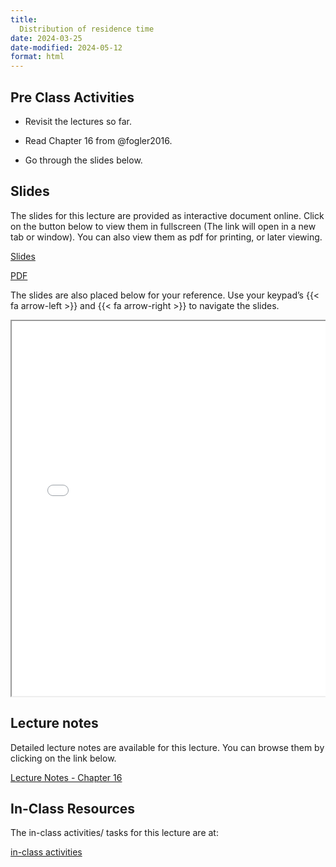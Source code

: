 ```yaml
---
title: 
  Distribution of residence time
date: 2024-03-25
date-modified: 2024-05-12
format: html
---
```


## Pre Class Activities

- Revisit the lectures so far. 

- Read Chapter 16 from @fogler2016.

- Go through the slides below. 


<!--
:::{.grid}
::: {.g-col-5}

[pre-class activities](../../notes/11-distribution-of-residence-time/pre-class-activities.qmd){.btn .btn-success .btn-lg role="button"}

:::
:::
-->

## Slides

The slides for this lecture are provided as interactive document online. Click
on the button below to view them in fullscreen (The link will open in a new tab
or window). You can also view them as pdf for printing, or later viewing.  

:::{.grid}
::: {.g-col-1}
[Slides](../../slides/10-distribution-of-residence-time/index.qmd){target="_blank" .btn .btn-success .btn-lg role="button"}

:::

::: {.g-col-1}
[PDF](../../slides/10-distribution-of-residence-time/10-distribution-of-residence-time.pdf){target="_blank" .btn .btn-info .btn-lg role="button"}

:::
:::

The slides are also placed below for your reference. Use your keypad's
{{< fa arrow-left >}} and {{< fa arrow-right >}} to navigate the slides.

::: {.container style="position: relative;overflow: hidden;width:
100%;min-height:600px;"}
<iframe src="../../slides/10-distribution-of-residence-time/"
style="position=absolute;top: 0;left: 0;bottom: 0;right: 0;width:
100%;min-height:600px;"></iframe>
:::

<!--
## Videos

::: {.panel-tabset}
## Overview of chemical reaction engineering
{{< video https://www.youtube.com/embed/e3H5DPYlOF8 >}}

:::
-->

## Lecture notes

Detailed lecture notes are available for this lecture. 
You can browse them by
clicking on the link below. 

:::{.grid}
::: {.g-col-5}
[Lecture Notes - Chapter 16](../../notes/10-distribution-of-residence-time/Ranjeet_Notes_Fogler_Chapter 16 - RTD.pdf){.btn .btn-success .btn-lg role="button"}

:::
:::


## In-Class Resources

The in-class activities/ tasks for this lecture are at:

:::{.grid}
::: {.g-col-5}

[in-class activities](../../notes/10-distribution-of-residence-time/in-class-activities.qmd){.btn .btn-success .btn-lg role="button"}

:::
:::



